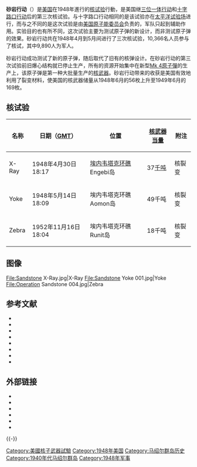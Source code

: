 {{核試模板
|名稱 = 砂岩行动
|原文名称 = Operation Sandstone
|圖片 = AbombOperationSandstoneApril1948.png
|照片說明 = X-Ray 核试
|國家 = {{us}}
|試爆地 = [[太平洋试验场|太平洋试验场]]
|核試時期 = 1948年4月 - 5月
|核爆次數 = 3
|核試性質 = 大气核试验
|引爆方法 = [[核裂变|核裂变]]
|最大當量 = {{convert|49|ktonTNT|lk=in}}
|前次核試 = [[十字路口行动|十字路口行动]]
|後次核試 = [[遊騎兵行動|遊騎兵行動]]
}}
'''砂岩行动'''（{{lang-en|Operation Sandstone}}）是[[美国|美国]]在1948年進行的[[核试验|核试验]]行動，是美国继[[三位一体行动|三位一体行动]]和[[十字路口行动|十字路口行动]]后的第三次核试验。与十字路口行动相同的是该试验亦在[[太平洋试验场|太平洋试验场]]进行，而与之不同的是这次试验是由[[美国原子能委员会|美国原子能委员会]]负责的，军队只起到辅助作用。实验目的也有所不同，这次试验主要为测试原子弹的新设计，而非测试原子弹的效果。砂岩行动共在1948年4月到5月间进行了三次核试验，10,366名人员参与了核试，其中9,890人为军人。

砂岩行动成功测试了新的原子弹{{link-en|爆心|Pit_(nuclear_weapon)}}，随后取代了旧有的核弹设计。在砂岩行动的第三次试验前旧爆心结构就已停止生产，所有的资源开始集中在新型[[Mk_4原子彈|Mk 4原子彈]]的生产上，该原子弹是第一种大批量生产的[[核武器|核武器]]。砂岩行动带来的收获是美国有效地利用了裂变材料，使美国的核武器储量从1948年6月的56枚上升至1949年6月的169枚。

==核试验==
{| class="wikitable"
|+
|-
! 名称
! 日期（[[GMT|GMT]]）
! 位置
! [[核武器当量|核武器当量]]
 !附注
|-
| X-Ray
| 1948年4月30日 18:17
| [[埃内韦塔克环礁|埃内韦塔克环礁]] Engebi岛
| 37[[千吨|千吨]]
| 核裂变
|-
| Yoke
| 1948年5月14日 18:09
| 埃内韦塔克环礁 Aomon岛
| 49千吨
| 核裂变
|-
| Zebra
| 1952年11月16日 18:04
| 埃内韦塔克环礁 Runit岛
| 18千吨
| 核裂变
|}

==图像==
<gallery mode=packed>
File:Sandstone X-Ray.jpg|X-Ray
File:Sandstone Yoke 001.jpg|Yoke
File:Operation Sandstone 004.jpg|Zebra
</gallery>

== 参考文献 ==
{{Reflist}}
{{ReflistH}}
* {{cite book |last1=Berkhouse |first1 = L. H. |last2=Davis |first2 = S. E. |last3=Gladeck |first3= F. R. |last4=Hallowell |first4= J. H. |last5=Jones |first5= C. R. |last6=Martin |first6 = E. J. |last7=McMullan |first7= F. W. |last8=Osborn |first8= M. J. |last9=Rogers |first9= W. E. |year=1983 |title = Operation Sandstone: 1948 |publisher=[[Defense_Nuclear_Agency|Defense Nuclear Agency]] |location=Washington, D. C. |url = http://www.dtic.mil/dtic/tr/fulltext/u2/a139151.pdf |access-date=17 August 2011 |oclc=10437826 |ref=harv |archive-date=2013-10-21 |archive-url = https://web.archive.org/web/20131021192201/http://www.dtic.mil/dtic/tr/fulltext/u2/a139151.pdf |dead-url=no }}
* {{cite book |last=Brahmstedt |first=Christian |title=Defense's Nuclear Agency, 1947–1997 |series=DTRA history series |publisher=Defense Threat Reduction Agency, US Department of Defense |location=Washington, DC |year=2002 |url=http://www.dtra.mil/documents/aboutdtra/DefensesNuclearAgency.pdf |access-date=1 August 2011 |oclc=52137321 |ref=harv |dead-url=yes |archive-url = https://web.archive.org/web/20110611111956/http://www.dtra.mil/documents/aboutdtra/DefensesNuclearAgency.pdf |archive-date=2011-06-11 }}
* {{cite book | last = Christman | first = Albert B. | title = Target Hiroshima: Deak Parsons and the Creation of the Atomic Bomb | url = https://archive.org/details/targethiroshimad0000chri | location = Annapolis, Maryland | publisher = Naval Institute Press | year = 1998 | isbn = 1-55750-120-3 | oclc = 38257982 | ref = harv }}
* {{cite thesis | last = Fitzpatrick | first = Anne | title = Igniting the Light Elements  : The Los Alamos Thermonuclear Weapon Project, 1942-1952 | type = PhD thesis | location = Los Alamos, New Mexico | publisher = Los Alamos National Laboratory | url = http://scholar.lib.vt.edu/theses/available/etd-121898-140317/ | accessdate = 4 October 2011 | year = 1999 | id = LA-13577-T | oclc = 76786558 | ref = harv | archive-url = https://web.archive.org/web/20130526082203/http://scholar.lib.vt.edu/theses/available/etd-121898-140317/ | archive-date = 2013-05-26 | dead-url = yes }}
* {{cite book |last=Hansen |first=Chuck |authorlink=Chuck Hansen |series=Swords of Armageddon: US Nuclear Weapons Development since 1945 |title=Volume I: The Development of US Nuclear Weapons |location=Sunnyvale, California |publisher=Chukelea Publications |year= 1995 |isbn=978-0-9791915-1-0|oclc=231585284 |ref=harv }}
* {{cite book |last1=Hewlett |first1 = Richard G. |author1-link = Richard G. Hewlett |last2=Duncan |first2=Francis |title = Atomic Shield, 1947–1952 |series = A History of the United States Atomic Energy Commission |publisher=Pennsylvania State University Press |location=University Park, Pennsylvania |year=1962 |isbn=0-520-07187-5 |oclc=3717478 |ref=harv }}
* {{cite book |last=Nichols |first=Kenneth David |author-link=Kenneth Nichols |title=The Road to Trinity: A Personal Account of How America's Nuclear Policies Were Made |url = https://archive.org/details/roadtotrinity0000nich |location=New York, New York |publisher=William Morrow and Company |year=1987 |isbn=0-688-06910-X |oclc=15223648 |ref=harv }}
* {{cite book |last = Rhodes |first = Richard |author-link = Richard Rhodes |year = 1995 |title = Dark Sun: The Making of the Hydrogen Bomb |publisher=Simon & Schuster |location=New York |isbn=0-684-80400-X |oclc=32509950  |ref=harv }}
{{ReflistF}}

==外部链接==
* {{Internet Archive short film|id=gov.doe.0800003|name=Nuclear Test Film – Operation Sandstone (1948)}}
* {{Internet Archive short film|id=gov.doe.0800004|name=Nuclear Test Film - Operation Sandstone - EG&G (1948)}}
* {{Internet Archive short film|id=gov.doe.0800005|name=Nuclear Test Film - Operation Sandstone - U.S. Air Force (1948)}}
* {{Internet Archive short film|id=gov.doe.0800006|name=Nuclear Test Film - Operation Sandstone - U.S. Army Engineers (1948)}}
* {{Internet Archive short film|id=gov.doe.0800007|name=Nuclear Test Film - Operation Sandstone - Blast Measurement (1945)}}
* {{Internet Archive short film|id=gov.doe.0800008|name=Nuclear Test Film - Operation Sandstone - Navy (1948)}}

{{-}}
{{美国核试验}}
{{coord|11|27|55|N|162|11|20|E|region:US-NM_type:landmark_source:kolossus-eswiki|display=title}}

[[Category:美國核子武器試驗|Category:美國核子武器試驗]]
[[Category:1948年美国|Category:1948年美国]]
[[Category:马绍尔群岛历史|Category:马绍尔群岛历史]]
[[Category:1940年代马绍尔群岛|Category:1940年代马绍尔群岛]]
[[Category:1948年军事|Category:1948年军事]]